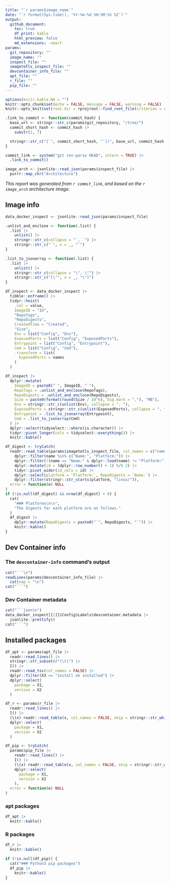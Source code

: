 ```yaml
---
title: "`r params$image_name`"
date: "`r format(Sys.time(), '%Y-%m-%d %H:%M:%S %Z')`"
output:
  github_document:
    toc: true
    df_print: kable
    html_preview: false
    md_extensions: -smart
params:
  git_repository: ""
  image_name: ""
  inspect_file: ""
  imagetotls_inspect_file: ""
  devcontainer_info_file: ""
  apt_file: ""
  r_file: ""
  pip_file: ""
---
```


```r
options(knitr.kable.NA = "")
knitr::opts_chunk$set(echo = FALSE, message = FALSE, warning = FALSE)
knitr::opts_knit$set(root.dir = rprojroot::find_root_file(criterion = rprojroot::is_git_root))
```

```r
.link_to_commit <- function(commit_hash) {
  base_url <- stringr::str_c(params$git_repository, "/tree/")
  commit_short_hash <- commit_hash |>
    substr(1, 7)

  stringr::str_c("[`", commit_short_hash, "`](", base_url, commit_hash, ")")
}

commit_link <- system("git rev-parse HEAD", intern = TRUE) |>
  .link_to_commit()

image_arch <- jsonlite::read_json(params$inspect_file) |>
  purrr::map_chr("Architecture")
```

*This report was generated from `r commit_link`, and based on the `r image_arch` architecture image.*

## Image info

```r
data_docker_inspect <- jsonlite::read_json(params$inspect_file)

.unlist_and_enclose <- function(.list) {
  .list |>
    unlist() |>
    stringr::str_c(collapse = "`, `") |>
    stringr::str_c("`", x = _, "`")
}

.list_to_jsonarray <- function(.list) {
  .list |>
    unlist() |>
    stringr::str_c(collapse = "\", \"") |>
    stringr::str_c("[\"", x = _, "\"]")
}

df_inspect <- data_docker_inspect |>
  tibble::enframe() |>
  tidyr::hoist(
    .col = value,
    ImageID = "Id",
    "RepoTags",
    "RepoDigests",
    CreatedTime = "Created",
    "Size",
    Env = list("Config", "Env"),
    ExposedPorts = list("Config", "ExposedPorts"),
    Entrypoint = list("Config", "Entrypoint"),
    Cmd = list("Config", "Cmd"),
    .transform = list(
      ExposedPorts = names
    )
  )

df_inspect |>
  dplyr::mutate(
    ImageID = paste0("`", ImageID, "`"),
    RepoTags = .unlist_and_enclose(RepoTags),
    RepoDigests = .unlist_and_enclose(RepoDigests),
    Size = paste0(format(round(Size / 10^6), big.mark = ","), "MB"),
    Env = stringr::str_c(unlist(Env), collapse = ", "),
    ExposedPorts = stringr::str_c(unlist(ExposedPorts), collapse = ", "),
    Entrypoint = .list_to_jsonarray(Entrypoint),
    Cmd = .list_to_jsonarray(Cmd)
  ) |>
  dplyr::select(tidyselect:::where(is.character)) |>
  tidyr::pivot_longer(cols = tidyselect::everything()) |>
  knitr::kable()
```

```r
df_digest <- tryCatch(
  readr::read_table(params$imagetotls_inspect_file, col_names = c("name", "value")) |>
    dplyr::filter(name %in% c("Name:", "Platform:")) |>
    dplyr::filter(!(name == "Name:" & dplyr::lead(name) != "Platform:")) |>
    dplyr::mutate(id = (dplyr::row_number() + 1) %/% 2) |>
    tidyr::pivot_wider(id_cols = id) |>
    dplyr::select(platform = `Platform:`, RepoDigests = `Name:`) |>
    dplyr::filter(stringr::str_starts(platform, "linux/")),
  error = function(e) NULL
)
if (!is.null(df_digest) && nrow(df_digest) > 0) {
  cat(
    "### Platforms\n\n",
    "The digests for each platform are as follows."
  )
  df_digest |>
    dplyr::mutate(RepoDigests = paste0("`", RepoDigests, "`")) |>
    knitr::kable()
}
```

## Dev Container info

### The `devcontainer-info` command's output

```r
cat("```\n")
readLines(params$devcontainer_info_file) |>
  cat(sep = "\n")
cat("```")
```

### Dev Container metadata

```r
cat("```json\n")
data_docker_inspect[[1]]$Config$Labels$devcontainer.metadata |>
  jsonlite::prettify()
cat("```")
```

## Installed packages

```r
df_apt <- params$apt_file |>
  readr::read_lines() |>
  stringr::str_subset(r"(\t)") |>
  I() |>
  readr::read_tsv(col_names = FALSE) |>
  dplyr::filter(X3 == "install ok installed") |>
  dplyr::select(
    package = X1,
    version = X2
  )

df_r <- params$r_file |>
  readr::read_lines() |>
  I() |>
  (\(x) readr::read_table(x, col_names = FALSE, skip = stringr::str_which(x, "installed.packages()")[1]))() |>
  dplyr::select(
    package = X1,
    version = X2
  )

df_pip <- tryCatch(
  params$pip_file |>
    readr::read_lines() |>
    I() |>
    (\(x) readr::read_table(x, col_names = FALSE, skip = stringr::str_which(x, r"(Package\s+Version)")[1] + 1))() |>
    dplyr::select(
      package = X1,
      version = X2
    ),
  error = function(e) NULL
)
```

### apt packages

```r
df_apt |>
  knitr::kable()
```

### R packages

```r
df_r |>
  knitr::kable()
```

```r
if (!is.null(df_pip)) {
  cat("### Python3 pip packages")
  df_pip |>
    knitr::kable()
}
```
